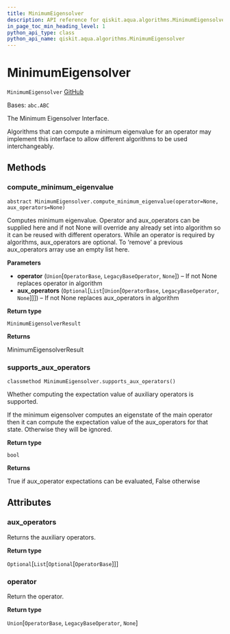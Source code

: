 ```yaml
---
title: MinimumEigensolver
description: API reference for qiskit.aqua.algorithms.MinimumEigensolver
in_page_toc_min_heading_level: 1
python_api_type: class
python_api_name: qiskit.aqua.algorithms.MinimumEigensolver
---
```


# MinimumEigensolver

<span id="qiskit.aqua.algorithms.MinimumEigensolver" />

`MinimumEigensolver` [GitHub](https://github.com/qiskit-community/qiskit-aqua/tree/stable/0.9/qiskit/aqua/algorithms/minimum_eigen_solvers/minimum_eigen_solver.py "view source code")

Bases: `abc.ABC`

The Minimum Eigensolver Interface.

Algorithms that can compute a minimum eigenvalue for an operator may implement this interface to allow different algorithms to be used interchangeably.

## Methods

### compute\_minimum\_eigenvalue

<span id="qiskit.aqua.algorithms.MinimumEigensolver.compute_minimum_eigenvalue" />

`abstract MinimumEigensolver.compute_minimum_eigenvalue(operator=None, aux_operators=None)`

Computes minimum eigenvalue. Operator and aux\_operators can be supplied here and if not None will override any already set into algorithm so it can be reused with different operators. While an operator is required by algorithms, aux\_operators are optional. To ‘remove’ a previous aux\_operators array use an empty list here.

**Parameters**

*   **operator** (`Union`\[`OperatorBase`, `LegacyBaseOperator`, `None`]) – If not None replaces operator in algorithm
*   **aux\_operators** (`Optional`\[`List`\[`Union`\[`OperatorBase`, `LegacyBaseOperator`, `None`]]]) – If not None replaces aux\_operators in algorithm

**Return type**

`MinimumEigensolverResult`

**Returns**

MinimumEigensolverResult

### supports\_aux\_operators

<span id="qiskit.aqua.algorithms.MinimumEigensolver.supports_aux_operators" />

`classmethod MinimumEigensolver.supports_aux_operators()`

Whether computing the expectation value of auxiliary operators is supported.

If the minimum eigensolver computes an eigenstate of the main operator then it can compute the expectation value of the aux\_operators for that state. Otherwise they will be ignored.

**Return type**

`bool`

**Returns**

True if aux\_operator expectations can be evaluated, False otherwise

## Attributes

<span id="qiskit.aqua.algorithms.MinimumEigensolver.aux_operators" />

### aux\_operators

Returns the auxiliary operators.

**Return type**

`Optional`\[`List`\[`Optional`\[`OperatorBase`]]]

<span id="qiskit.aqua.algorithms.MinimumEigensolver.operator" />

### operator

Return the operator.

**Return type**

`Union`\[`OperatorBase`, `LegacyBaseOperator`, `None`]

